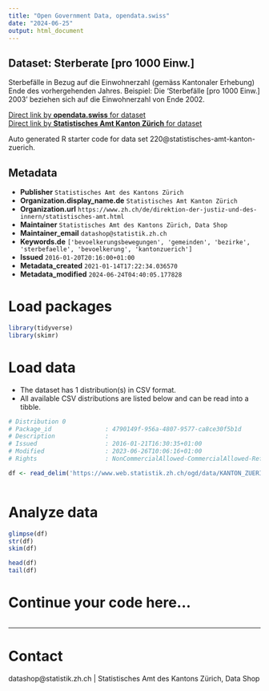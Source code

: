 ```yaml
---
title: "Open Government Data, opendata.swiss"
date: "2024-06-25"
output: html_document
---
```


## Dataset: Sterberate [pro 1000 Einw.]

Sterbefälle in Bezug auf die Einwohnerzahl (gemäss Kantonaler Erhebung) Ende des vorhergehenden Jahres. Beispiel: Die 'Sterbefälle [pro 1000 Einw.] 2003' beziehen sich auf die Einwohnerzahl von Ende 2002.

[Direct link by **opendata.swiss** for dataset](https://opendata.swiss/de/dataset/sterberate-pro-1000-einw)<br>
[Direct link by **Statistisches Amt Kanton Zürich** for dataset](https://www.zh.ch/de/politik-staat/gemeinden/gemeindeportraet.html)

Auto generated R starter code for data set 220@statistisches-amt-kanton-zuerich.

## Metadata

- **Publisher** `Statistisches Amt des Kantons Zürich`
- **Organization.display_name.de** `Statistisches Amt Kanton Zürich`
- **Organization.url** `https://www.zh.ch/de/direktion-der-justiz-und-des-innern/statistisches-amt.html`
- **Maintainer** `Statistisches Amt des Kantons Zürich, Data Shop`
- **Maintainer_email** `datashop@statistik.zh.ch`
- **Keywords.de** `['bevoelkerungsbewegungen', 'gemeinden', 'bezirke', 'sterbefaelle', 'bevoelkerung', 'kantonzuerich']`
- **Issued** `2016-01-20T20:16:00+01:00`
- **Metadata_created** `2021-01-14T17:22:34.036570`
- **Metadata_modified** `2024-06-24T04:40:05.177828`


# Load packages

```r

library(tidyverse)
library(skimr)

```

# Load data

-   The dataset has 1 distribution(s) in CSV format.
-   All available CSV distributions are listed below and can be read into a tibble.

```r

# Distribution 0
# Package_id               : 4790149f-956a-4807-9577-ca8ce30f5b1d
# Description              : 
# Issued                   : 2016-01-21T16:30:35+01:00
# Modified                 : 2023-06-26T10:06:16+01:00
# Rights                   : NonCommercialAllowed-CommercialAllowed-ReferenceRequired

df <- read_delim('https://www.web.statistik.zh.ch/ogd/data/KANTON_ZUERICH_102.csv')



```

# Analyze data

```r

glimpse(df)
str(df)
skim(df)

head(df)
tail(df)

```

# Continue your code here...

```r

```

------------------------------------------------------------------------

# Contact

datashop@statistik.zh.ch | Statistisches Amt des Kantons Zürich, Data Shop
